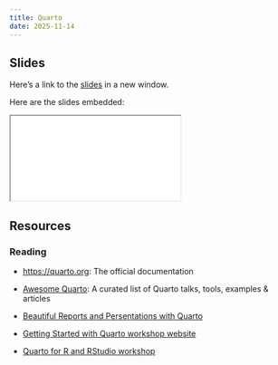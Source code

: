 ```yaml
---
title: Quarto
date: 2025-11-14
---
```



## Slides

Here's a link to the [slides](/slides/06-quarto/index.qmd){target="_blank"} in a new window. 

Here are the slides embedded:

<iframe class="slide-deck ar16x9" src="/slides/06-quarto/index.html" title="06-quarto slides">
</iframe>

## Resources

### Reading

- <https://quarto.org>: The official documentation

- [Awesome Quarto](https://github.com/mcanouil/awesome-quarto): A curated list of Quarto talks, tools, examples & articles

- [Beautiful Reports and Persentations with Quarto](https://thomasmock.quarto.pub/reports-presentations/#/title-slide)

- [Getting Started with Quarto workshop website](https://rstudio-conf-2022.github.io/get-started-quarto/)

- [Quarto for R and RStudio workshop](https://posit-conf-2023.github.io/quarto-r/)

